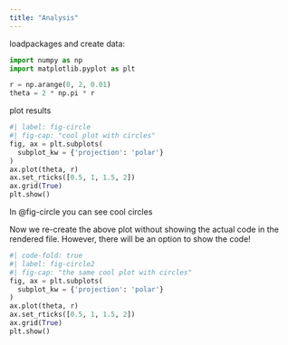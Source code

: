 ```yaml
---
title: "Analysis"
---
```


loadpackages and create data:

```python
import numpy as np
import matplotlib.pyplot as plt

r = np.arange(0, 2, 0.01)
theta = 2 * np.pi * r
```

plot results
```python
#| label: fig-circle
#| fig-cap: "cool plot with circles"
fig, ax = plt.subplots(
  subplot_kw = {'projection': 'polar'} 
)
ax.plot(theta, r)
ax.set_rticks([0.5, 1, 1.5, 2])
ax.grid(True)
plt.show()
```

In @fig-circle you can see cool circles

Now we re-create the above plot without showing the actual code in the rendered file. However, there will be an option to show the code!

```python
#| code-fold: true
#| label: fig-circle2
#| fig-cap: "the same cool plot with circles"
fig, ax = plt.subplots(
  subplot_kw = {'projection': 'polar'} 
)
ax.plot(theta, r)
ax.set_rticks([0.5, 1, 1.5, 2])
ax.grid(True)
plt.show()
```
